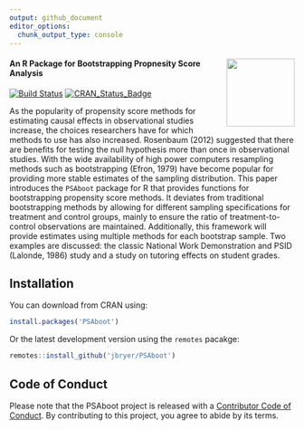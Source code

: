 ```yaml
---
output: github_document
editor_options: 
  chunk_output_type: console
---
```



#### <img src="man/figures/PSAboot.png" align="right" width="120" align="right" /> An R Package for Bootstrapping Propnesity Score Analysis

[![Build Status](https://api.travis-ci.org/jbryer/PSAboot.svg)](https://travis-ci.org/jbryer/PSAboot?branch=master)
[![CRAN_Status_Badge](http://www.r-pkg.org/badges/version/PSAboot)](http://cran.r-project.org/package=PSAboot)

As the popularity of propensity score methods for estimating causal effects in observational studies increase, the choices researchers have for which methods to use has also increased. Rosenbaum (2012) suggested that there are benefits for testing the null hypothesis more than once in observational studies. With the wide availability of high power computers resampling methods such as bootstrapping (Efron, 1979) have become popular for providing more stable estimates of the sampling distribution. This paper introduces the `PSAboot` package for R that provides functions for bootstrapping propensity score methods. It deviates from traditional bootstrapping methods by allowing for different sampling specifications for treatment and control groups, mainly to ensure the ratio of treatment-to-control observations are maintained. Additionally, this framework will provide estimates using multiple methods for each bootstrap sample. Two examples are discussed: the classic National Work Demonstration and PSID (Lalonde, 1986) study and a study on tutoring effects on student grades.

## Installation

You can download from CRAN using:

```r
install.packages('PSAboot')
```

Or the latest development version using the `remotes` pacakge:

```r
remotes::install_github('jbryer/PSAboot')
```

## Code of Conduct
  
Please note that the PSAboot project is released with a [Contributor Code of Conduct](https://contributor-covenant.org/version/2/1/CODE_OF_CONDUCT.html). By contributing to this project, you agree to abide by its terms.
